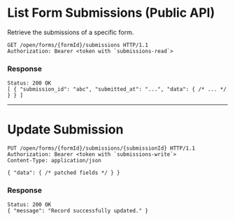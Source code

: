 # List Form Submissions (Public API)

Retrieve the submissions of a specific form.

```http
GET /open/forms/{formId}/submissions HTTP/1.1
Authorization: Bearer <token with `submissions-read`>
```

### Response

```
Status: 200 OK
[ { "submission_id": "abc", "submitted_at": "...", "data": { /* ... */ } } ]
```

---

# Update Submission

```http
PUT /open/forms/{formId}/submissions/{submissionId} HTTP/1.1
Authorization: Bearer <token with `submissions-write`>
Content-Type: application/json

{ "data": { /* patched fields */ } }
```

### Response
```
Status: 200 OK
{ "message": "Record successfully updated." }
```